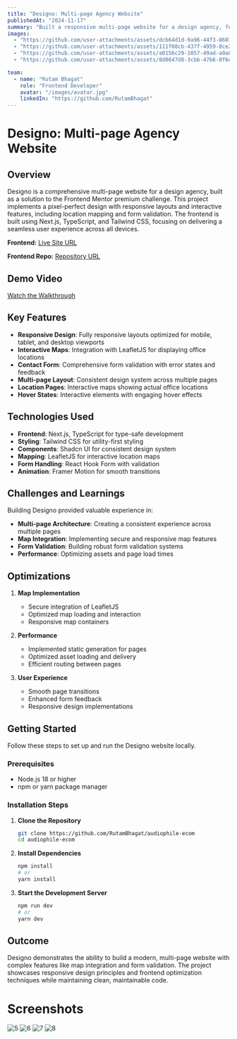 ```yaml
---
title: "Designo: Multi-page Agency Website"
publishedAt: "2024-11-17"
summary: "Built a responsive multi-page website for a design agency, featuring location maps integration, contact form validation, and optimal layouts for all devices. Implemented using Next.js, TypeScript, and Tailwind CSS."
images:
  - "https://github.com/user-attachments/assets/dcb64d1d-9a96-44f3-8607-0087adc06bc0"
  - "https://github.com/user-attachments/assets/111f08cb-437f-4959-8ce2-4adb42062aa5"
  - "https://github.com/user-attachments/assets/a0156c29-1057-49ad-a9a8-cd2d46331284"
  - "https://github.com/user-attachments/assets/8d0647d8-3cbb-47b6-8f6d-927b459f34b8"

team:
  - name: "Rutam Bhagat"
    role: "Frontend Developer"
    avatar: "/images/avatar.jpg"
    linkedIn: "https://github.com/RutamBhagat"
---
```


# Designo: Multi-page Agency Website

## Overview

Designo is a comprehensive multi-page website for a design agency, built as a solution to the Frontend Mentor premium challenge. This project implements a pixel-perfect design with responsive layouts and interactive features, including location mapping and form validation. The frontend is built using Next.js, TypeScript, and Tailwind CSS, focusing on delivering a seamless user experience across all devices.

**Frontend:** [Live Site URL](https://designo-red.vercel.app/)

**Frontend Repo:** [Repository URL](https://github.com/RutamBhagat/Designo-Multi-page-Agency-Website)

## Demo Video

[Watch the Walkthrough](https://youtu.be/vuU4ts174dU?si=UD_PstfhFBSzT4ui)

## Key Features

- **Responsive Design**: Fully responsive layouts optimized for mobile, tablet, and desktop viewports
- **Interactive Maps**: Integration with LeafletJS for displaying office locations
- **Contact Form**: Comprehensive form validation with error states and feedback
- **Multi-page Layout**: Consistent design system across multiple pages
- **Location Pages**: Interactive maps showing actual office locations
- **Hover States**: Interactive elements with engaging hover effects

## Technologies Used

- **Frontend**: Next.js, TypeScript for type-safe development
- **Styling**: Tailwind CSS for utility-first styling
- **Components**: Shadcn UI for consistent design system
- **Mapping**: LeafletJS for interactive location maps
- **Form Handling**: React Hook Form with validation
- **Animation**: Framer Motion for smooth transitions

## Challenges and Learnings

Building Designo provided valuable experience in:

- **Multi-page Architecture**: Creating a consistent experience across multiple pages
- **Map Integration**: Implementing secure and responsive map features
- **Form Validation**: Building robust form validation systems
- **Performance**: Optimizing assets and page load times

## Optimizations

1. **Map Implementation**

   - Secure integration of LeafletJS
   - Optimized map loading and interaction
   - Responsive map containers

2. **Performance**

   - Implemented static generation for pages
   - Optimized asset loading and delivery
   - Efficient routing between pages

3. **User Experience**
   - Smooth page transitions
   - Enhanced form feedback
   - Responsive design implementations

## Getting Started

Follow these steps to set up and run the Designo website locally.

### Prerequisites

- Node.js 18 or higher
- npm or yarn package manager

### Installation Steps

1. **Clone the Repository**

   ```bash
   git clone https://github.com/RutamBhagat/audiophile-ecom
   cd audiophile-ecom
   ```

2. **Install Dependencies**

   ```bash
   npm install
   # or
   yarn install
   ```

3. **Start the Development Server**
   ```bash
   npm run dev
   # or
   yarn dev
   ```

## Outcome

Designo demonstrates the ability to build a modern, multi-page website with complex features like map integration and form validation. The project showcases responsive design principles and frontend optimization techniques while maintaining clean, maintainable code.

# Screenshots

![5](https://github.com/user-attachments/assets/6b2617f7-0746-4aad-8281-4ee06c109384)
![6](https://github.com/user-attachments/assets/a3031194-bae9-463f-9f4e-e2d96816f1a5)
![7](https://github.com/user-attachments/assets/3ccfcd62-740f-46c8-bf9d-9c6150bb7011)
![8](https://github.com/user-attachments/assets/b11b8196-400c-4834-b7fe-c9562c31c95f)

